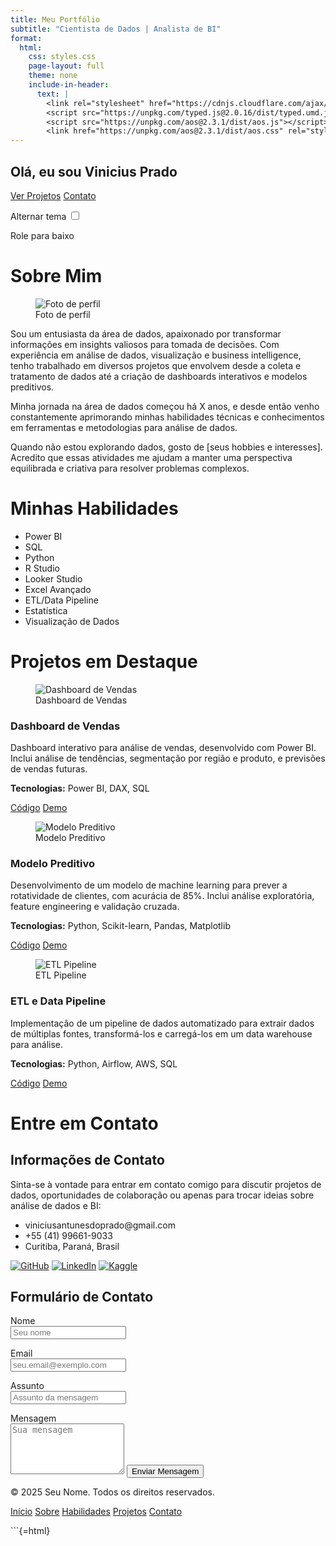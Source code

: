 ```yaml
---
title: Meu Portfólio
subtitle: "Cientista de Dados | Analista de BI"
format:
  html:
    css: styles.css
    page-layout: full
    theme: none
    include-in-header:
      text: |
        <link rel="stylesheet" href="https://cdnjs.cloudflare.com/ajax/libs/font-awesome/6.4.0/css/all.min.css">
        <script src="https://unpkg.com/typed.js@2.0.16/dist/typed.umd.js"></script>
        <script src="https://unpkg.com/aos@2.3.1/dist/aos.js"></script>
        <link href="https://unpkg.com/aos@2.3.1/dist/aos.css" rel="stylesheet">
---
```


::: {.hero-section}
# Olá, eu sou [Vinicius Prado]{.accent-text}

<span id="typed-output"></span>

[Ver Projetos](#projetos){.btn-primary}
[Contato](#contato){.btn-secondary}

<div class="theme-switch-wrapper">
  <span>Alternar tema</span>
  <label class="theme-switch">
    <input type="checkbox" id="theme-toggle">
    <span class="slider round"></span>
  </label>
</div>

<div class="scroll-down">
  <span>Role para baixo</span>
  <i class="fas fa-chevron-down"></i>
</div>
:::

# Sobre Mim {#sobre .section-title data-aos="fade-up"}

![Foto de perfil](foto_vinicius.jpeg){.profile-image data-aos="zoom-in"}

Sou um entusiasta da área de dados, apaixonado por transformar informações em insights valiosos para tomada de decisões. Com experiência em análise de dados, visualização e business intelligence, tenho trabalhado em diversos projetos que envolvem desde a coleta e tratamento de dados até a criação de dashboards interativos e modelos preditivos.

Minha jornada na área de dados começou há X anos, e desde então venho constantemente aprimorando minhas habilidades técnicas e conhecimentos em ferramentas e metodologias para análise de dados.

Quando não estou explorando dados, gosto de [seus hobbies e interesses]. Acredito que essas atividades me ajudam a manter uma perspectiva equilibrada e criativa para resolver problemas complexos.

# Minhas Habilidades {#habilidades .section-title data-aos="fade-up"}

::: {.skills-container .central-aligned}
- Power BI
- SQL
- Python
- R Studio
- Looker Studio
- Excel Avançado
- ETL/Data Pipeline
- Estatística
- Visualização de Dados
:::

# Projetos em Destaque {#projetos .section-title data-aos="fade-up"}

::: {.projects-container}
::: {.project-card data-aos="flip-left"}
![Dashboard de Vendas](project1-placeholder.jpg){.project-image}

### Dashboard de Vendas

Dashboard interativo para análise de vendas, desenvolvido com Power BI. Inclui análise de tendências, segmentação por região e produto, e previsões de vendas futuras.

**Tecnologias:** Power BI, DAX, SQL

::: {.project-links}
[Código](https://github.com){.project-link}
[Demo](https://exemplo.com){.project-link}
:::
:::

::: {.project-card data-aos="flip-left" data-aos-delay="100"}
![Modelo Preditivo](project2-placeholder.jpg){.project-image}

### Modelo Preditivo

Desenvolvimento de um modelo de machine learning para prever a rotatividade de clientes, com acurácia de 85%. Inclui análise exploratória, feature engineering e validação cruzada.

**Tecnologias:** Python, Scikit-learn, Pandas, Matplotlib

::: {.project-links}
[Código](https://github.com){.project-link}
[Demo](https://exemplo.com){.project-link}
:::
:::

::: {.project-card data-aos="flip-left" data-aos-delay="200"}
![ETL Pipeline](project3-placeholder.jpg){.project-image}

### ETL e Data Pipeline

Implementação de um pipeline de dados automatizado para extrair dados de múltiplas fontes, transformá-los e carregá-los em um data warehouse para análise.

**Tecnologias:** Python, Airflow, AWS, SQL

::: {.project-links}
[Código](https://github.com){.project-link}
[Demo](https://exemplo.com){.project-link}
:::
:::
:::

# Entre em Contato {#contato .section-title data-aos="fade-up"}

::: {.contact-container}

## Informações de Contato {.contact-info-title data-aos="fade-right"}

Sinta-se à vontade para entrar em contato comigo para discutir projetos de dados, oportunidades de colaboração ou apenas para trocar ideias sobre análise de dados e BI:

- <i class="fas fa-envelope"></i> viniciusantunesdoprado@gmail.com
- <i class="fas fa-phone"></i> +55 (41) 99661-9033
- <i class="fas fa-map-marker-alt"></i> Curitiba, Paraná, Brasil

::: {.social-links}
[![GitHub](https://img.shields.io/badge/GitHub-181717?style=for-the-badge&logo=github&logoColor=white)](https://github.com/vinicsprado)
[![LinkedIn](https://img.shields.io/badge/LinkedIn-0A66C2?style=for-the-badge&logo=linkedin&logoColor=white)](https://www.linkedin.com/in/viniciusaprado/)
[![Kaggle](https://img.shields.io/badge/Kaggle-20BEFF?style=for-the-badge&logo=kaggle&logoColor=white)](https://www.kaggle.com/viniciusadoprado)
:::

## Formulário de Contato {.contact-form-title data-aos="fade-left"}

::: {#contact-form .contact-form}
Nome  
<input type="text" id="name" placeholder="Seu nome" required>

Email  
<input type="email" id="email" placeholder="seu.email@exemplo.com" required>

Assunto  
<input type="text" id="subject" placeholder="Assunto da mensagem" required>

Mensagem  
<textarea id="message" rows="5" placeholder="Sua mensagem" required></textarea>

<button type="submit" class="btn-primary">Enviar Mensagem <i class="fas fa-paper-plane"></i></button>
:::

:::

::: {.footer}
© 2025 Seu Nome. Todos os direitos reservados.

[Início](#){.footer-link}
[Sobre](#sobre){.footer-link}
[Habilidades](#habilidades){.footer-link}
[Projetos](#projetos){.footer-link}
[Contato](#contato){.footer-link}
:::

```{=html}
<script>
  document.addEventListener('DOMContentLoaded', function() {
    // Inicializar AOS (Animate On Scroll)
    AOS.init({
      once: true,
      duration: 800,
      easing: 'ease-out-cubic'
    });
    
    // Efeito de digitação
    const typed = new Typed('#typed-output', {
      strings: ['Cientista de Dados', 'Analista de BI', 'Engenheiro de Dados', 'Entusiasta de Data Science'],
      typeSpeed: 50,
      backSpeed: 30,
      backDelay: 2000,
      loop: true,
      showCursor: true,
      cursorChar: '|'
    });
    
    // Alternância de tema claro/escuro
    const themeToggle = document.getElementById('theme-toggle');
    const body = document.body;
    
    // Verificar preferência salva
    const savedTheme = localStorage.getItem('theme');
    if (savedTheme === 'light') {
      body.classList.add('light-theme');
      themeToggle.checked = true;
    }
    
    themeToggle.addEventListener('change', function() {
      if (this.checked) {
        body.classList.add('light-theme');
        localStorage.setItem('theme', 'light');
      } else {
        body.classList.remove('light-theme');
        localStorage.setItem('theme', 'dark');
      }
    });
    
    // Animação de rolagem suave para links de âncora
    document.querySelectorAll('a[href^="#"]').forEach(anchor => {
      anchor.addEventListener('click', function(e) {
        e.preventDefault();
        const targetId = this.getAttribute('href');
        if (targetId === '#') {
          window.scrollTo({
            top: 0,
            behavior: 'smooth'
          });
        } else {
          const targetElement = document.querySelector(targetId);
          if (targetElement) {
            window.scrollTo({
              top: targetElement.offsetTop,
              behavior: 'smooth'
            });
          }
        }
      });
    });
    
    // Adicionar efeito hover para cards de projeto
    const projectCards = document.querySelectorAll('.project-card');
    projectCards.forEach(card => {
      const image = card.querySelector('.project-image');
      const links = card.querySelector('.project-links');
      
      card.addEventListener('mouseenter', function() {
        if (image) {
          image.style.transform = 'scale(1.1)';
        }
        if (links) {
          links.style.opacity = '1';
        }
      });
      
      card.addEventListener('mouseleave', function() {
        if (image) {
          image.style.transform = 'scale(1)';
        }
        if (links) {
          links.style.opacity = '0';
        }
      });
    });
    
    // Estilizar formulário de contato
    const formInputs = document.querySelectorAll('#contact-form input, #contact-form textarea');
    formInputs.forEach(input => {
      const label = input.previousSibling.textContent.trim();
      
      // Criar wrapper para o grupo de formulário
      const formGroup = document.createElement('div');
      formGroup.className = 'form-group';
      
      // Criar label para o input
      const labelEl = document.createElement('label');
      labelEl.setAttribute('for', input.id);
      labelEl.textContent = label;
      
      // Substituir texto e input pelo grupo de formulário
      input.parentNode.insertBefore(formGroup, input);
      formGroup.appendChild(labelEl);
      formGroup.appendChild(input);
      
      // Remover o nó de texto (label)
      input.previousSibling.remove();
      
      // Adicionar eventos para animação do label
      input.addEventListener('focus', function() {
        formGroup.classList.add('focused');
      });
      
      input.addEventListener('blur', function() {
        if (this.value === '') {
          formGroup.classList.remove('focused');
        }
      });
      
      // Verificar se o campo já tem valor ao carregar
      if (input.value !== '') {
        formGroup.classList.add('focused');
      }
    });
  });
</script>